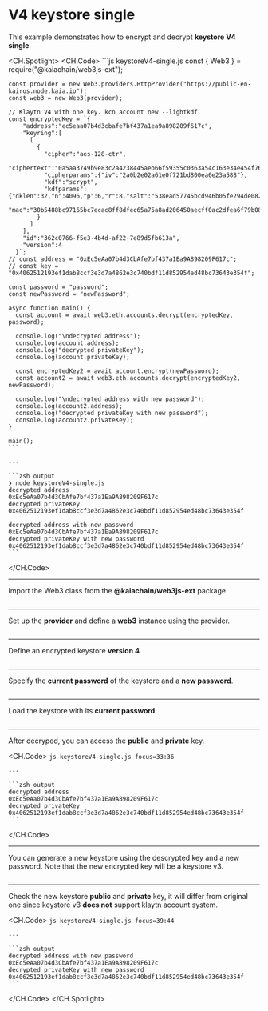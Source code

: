 # V4 keystore single

This example demonstrates how to encrypt and decrypt **keystore V4 single**.

<CH.Spotlight>
  <CH.Code>
    ```js keystoreV4-single.js
    const { Web3 } = require("@kaiachain/web3js-ext");

    const provider = new Web3.providers.HttpProvider("https://public-en-kairos.node.kaia.io");
    const web3 = new Web3(provider);

    // Klaytn V4 with one key. kcn account new --lightkdf
    const encryptedKey = `{
        "address":"ec5eaa07b4d3cbafe7bf437a1ea9a898209f617c",
        "keyring":[
          [
            {
              "cipher":"aes-128-ctr",
              "ciphertext":"0a5aa3749b9e83c2a4238445aeb66f59355c0363a54c163e34e454f76e061e47",
              "cipherparams":{"iv":"2a0b2e02a61e0f721bd800ea6e23a588"},
              "kdf":"scrypt",
              "kdfparams":{"dklen":32,"n":4096,"p":6,"r":8,"salt":"538ead57745bcd946b05fe294de08256628d9a0a393fd29ced933ba5fc045b07"},
              "mac":"30b5488bc97165bc7ecac8ff8dfec65a75a8ad206450aecff0ac2dfea6f79b08"
            }
          ]
        ],
        "id":"362c0766-f5e3-4b4d-af22-7e89d5fb613a",
        "version":4
      }`;
    // const address = "0xEc5eAa07b4d3CbAfe7bf437a1Ea9A898209F617c";
    // const key = "0x4062512193ef1dab8ccf3e3d7a4862e3c740bdf11d852954ed48bc73643e354f";

    const password = "password";
    const newPassword = "newPassword";

    async function main() {
      const account = await web3.eth.accounts.decrypt(encryptedKey, password);

      console.log("\ndecrypted address");
      console.log(account.address);
      console.log("decrypted privateKey");
      console.log(account.privateKey);

      const encryptedKey2 = await account.encrypt(newPassword);
      const account2 = await web3.eth.accounts.decrypt(encryptedKey2, newPassword);

      console.log("\ndecrypted address with new password");
      console.log(account2.address);
      console.log("decrypted privateKey with new password");
      console.log(account2.privateKey);
    }

    main();
    ```

    ---

    ```zsh output
    ❯ node keystoreV4-single.js
    decrypted address
    0xEc5eAa07b4d3CbAfe7bf437a1Ea9A898209F617c
    decrypted privateKey
    0x4062512193ef1dab8ccf3e3d7a4862e3c740bdf11d852954ed48bc73643e354f

    decrypted address with new password
    0xEc5eAa07b4d3CbAfe7bf437a1Ea9A898209F617c
    decrypted privateKey with new password
    0x4062512193ef1dab8ccf3e3d7a4862e3c740bdf11d852954ed48bc73643e354f
    ```
  </CH.Code>

  ---

  Import the Web3 class from the **@kaiachain/web3js-ext** package.

  ```js keystoreV4-single.js focus=1
  ```

  ---

  Set up the **provider** and define a **web3** instance using the provider.

  ```js keystoreV4-single.js focus=3:4
  ```

  ---

  Define an encrypted keystore **version 4**

  ```js keystoreV4-single.js focus=7:23
  ```

  ---

  Specify the **current password** of the keystore and a **new password**.

  ```js keystoreV4-single.js focus=27:28
  ```

  ---

  Load the keystore with its **current password**

  ```js keystoreV4-single.js focus=31
  ```

  ---

  After decryped, you can access the **public** and **private** key.

  <CH.Code>
    ```js keystoreV4-single.js focus=33:36
    ```

    ---

    ```zsh output
    decrypted address
    0xEc5eAa07b4d3CbAfe7bf437a1Ea9A898209F617c
    decrypted privateKey
    0x4062512193ef1dab8ccf3e3d7a4862e3c740bdf11d852954ed48bc73643e354f
    ```
  </CH.Code>

  ---

  You can generate a new keystore using the descrypted key and a new password.  Note that the new encrypted key will be a keystore v3.

  ```js keystoreV4-single.js focus=38
  ```

  ---

  Check the new keystore **public** and **private** key, it will differ from original one since keystore v3 **does not** support klaytn account system.

  <CH.Code>
    ```js keystoreV4-single.js focus=39:44
    ```

    ---

    ```zsh output
    decrypted address with new password
    0xEc5eAa07b4d3CbAfe7bf437a1Ea9A898209F617c
    decrypted privateKey with new password
    0x4062512193ef1dab8ccf3e3d7a4862e3c740bdf11d852954ed48bc73643e354f
    ```
  </CH.Code>
</CH.Spotlight>

